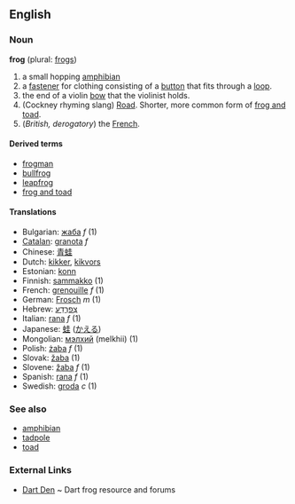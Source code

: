 ==English==
===Noun===
'''frog''' (plural: [[frogs]])

# a small hopping [[amphibian]]
# a [[fastener]] for clothing consisting of a [[button]] that fits through a [[loop]].
# the end of a violin [[bow]] that the violinist holds.
#(Cockney rhyming slang) [[Road]]. Shorter, more common form of [[frog and toad]].
# (''British, derogatory'') the [[French]].

====Derived terms====
*[[frogman]]
*[[bullfrog]]
*[[leapfrog]]
*[[frog and toad]]

====Translations====
*Bulgarian: [[жаба]] ''f'' (1)
*[[Catalan]]: [[granota]] ''f''
*Chinese: [[青蛙]]
*Dutch: [[kikker]], [[kikvors]]
*Estonian: [[konn]]
*Finnish: [[sammakko]] (1)
*French: [[grenouille]] ''f'' (1)
*German: [[Frosch]] ''m'' (1)
*Hebrew: [[צפרדע|צְפַרְדֵעַ]]
*Italian: [[rana]] ''f'' (1)
*Japanese: [[蛙]] ([[かえる]])
*Mongolian: [[мэлхий]] (melkhii) (1)
*Polish: [[żaba]] ''f'' (1)
*Slovak: [[žaba]] (1)
*Slovene: [[žaba]] ''f'' (1)
*Spanish: [[rana]] ''f'' (1)
*Swedish: [[groda]] ''c'' (1)

===See also===
*[[amphibian]]
*[[tadpole]]
*[[toad]]

===External Links===
* [http://www.dartden.com Dart Den] ~ Dart frog resource and forums